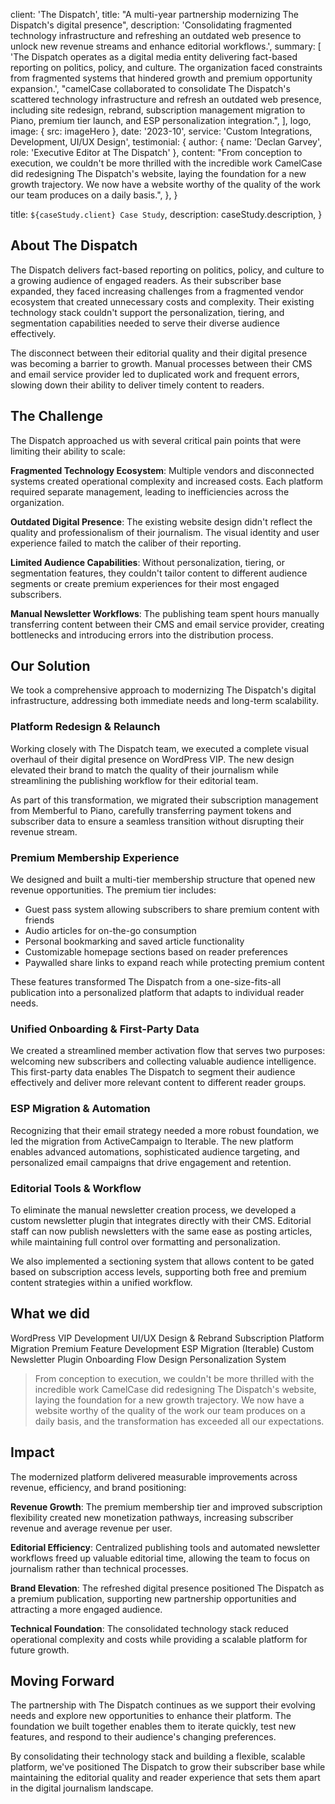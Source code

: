 
  client: 'The Dispatch',
  title: "A multi-year partnership modernizing The Dispatch's digital presence",
  description:
    'Consolidating fragmented technology infrastructure and refreshing an outdated web presence to unlock new revenue streams and enhance editorial workflows.',
  summary: [
    'The Dispatch operates as a digital media entity delivering fact-based reporting on politics, policy, and culture. The organization faced constraints from fragmented systems that hindered growth and premium opportunity expansion.',
    "camelCase collaborated to consolidate The Dispatch's scattered technology infrastructure and refresh an outdated web presence, including site redesign, rebrand, subscription management migration to Piano, premium tier launch, and ESP personalization integration.",
  ],
  logo,
  image: { src: imageHero },
  date: '2023-10',
  service: 'Custom Integrations, Development, UI/UX Design',
  testimonial: {
    author: { name: 'Declan Garvey', role: 'Executive Editor at The Dispatch' },
    content:
      "From conception to execution, we couldn't be more thrilled with the incredible work CamelCase did redesigning The Dispatch's website, laying the foundation for a new growth trajectory. We now have a website worthy of the quality of the work our team produces on a daily basis.",
  },
}

  title: `${caseStudy.client} Case Study`,
  description: caseStudy.description,
}

## About The Dispatch

The Dispatch delivers fact-based reporting on politics, policy, and culture to a growing audience of engaged readers. As their subscriber base expanded, they faced increasing challenges from a fragmented vendor ecosystem that created unnecessary costs and complexity. Their existing technology stack couldn't support the personalization, tiering, and segmentation capabilities needed to serve their diverse audience effectively.

The disconnect between their editorial quality and their digital presence was becoming a barrier to growth. Manual processes between their CMS and email service provider led to duplicated work and frequent errors, slowing down their ability to deliver timely content to readers.

## The Challenge

The Dispatch approached us with several critical pain points that were limiting their ability to scale:

**Fragmented Technology Ecosystem**: Multiple vendors and disconnected systems created operational complexity and increased costs. Each platform required separate management, leading to inefficiencies across the organization.

**Outdated Digital Presence**: The existing website design didn't reflect the quality and professionalism of their journalism. The visual identity and user experience failed to match the caliber of their reporting.

**Limited Audience Capabilities**: Without personalization, tiering, or segmentation features, they couldn't tailor content to different audience segments or create premium experiences for their most engaged subscribers.

**Manual Newsletter Workflows**: The publishing team spent hours manually transferring content between their CMS and email service provider, creating bottlenecks and introducing errors into the distribution process.

## Our Solution

We took a comprehensive approach to modernizing The Dispatch's digital infrastructure, addressing both immediate needs and long-term scalability.

### Platform Redesign & Relaunch

Working closely with The Dispatch team, we executed a complete visual overhaul of their digital presence on WordPress VIP. The new design elevated their brand to match the quality of their journalism while streamlining the publishing workflow for their editorial team.

As part of this transformation, we migrated their subscription management from Memberful to Piano, carefully transferring payment tokens and subscriber data to ensure a seamless transition without disrupting their revenue stream.

### Premium Membership Experience

We designed and built a multi-tier membership structure that opened new revenue opportunities. The premium tier includes:

- Guest pass system allowing subscribers to share premium content with friends
- Audio articles for on-the-go consumption
- Personal bookmarking and saved article functionality
- Customizable homepage sections based on reader preferences
- Paywalled share links to expand reach while protecting premium content

These features transformed The Dispatch from a one-size-fits-all publication into a personalized platform that adapts to individual reader needs.

### Unified Onboarding & First-Party Data

We created a streamlined member activation flow that serves two purposes: welcoming new subscribers and collecting valuable audience intelligence. This first-party data enables The Dispatch to segment their audience effectively and deliver more relevant content to different reader groups.

### ESP Migration & Automation

Recognizing that their email strategy needed a more robust foundation, we led the migration from ActiveCampaign to Iterable. The new platform enables advanced automations, sophisticated audience targeting, and personalized email campaigns that drive engagement and retention.

### Editorial Tools & Workflow

To eliminate the manual newsletter creation process, we developed a custom newsletter plugin that integrates directly with their CMS. Editorial staff can now publish newsletters with the same ease as posting articles, while maintaining full control over formatting and personalization.

We also implemented a sectioning system that allows content to be gated based on subscription access levels, supporting both free and premium content strategies within a unified workflow.

## What we did

<TagList>
  <TagListItem>WordPress VIP Development</TagListItem>
  <TagListItem>UI/UX Design & Rebrand</TagListItem>
  <TagListItem>Subscription Platform Migration</TagListItem>
  <TagListItem>Premium Feature Development</TagListItem>
  <TagListItem>ESP Migration (Iterable)</TagListItem>
  <TagListItem>Custom Newsletter Plugin</TagListItem>
  <TagListItem>Onboarding Flow Design</TagListItem>
  <TagListItem>Personalization System</TagListItem>
</TagList>

<Blockquote
  author={{ name: 'Declan Garvey', role: 'Executive Editor at The Dispatch' }}
  image={{ src: imageDeclanGarvey }}
>
  From conception to execution, we couldn't be more thrilled with the incredible
  work CamelCase did redesigning The Dispatch's website, laying the foundation
  for a new growth trajectory. We now have a website worthy of the quality of
  the work our team produces on a daily basis, and the transformation has
  exceeded all our expectations.
</Blockquote>

## Impact

The modernized platform delivered measurable improvements across revenue, efficiency, and brand positioning:

**Revenue Growth**: The premium membership tier and improved subscription flexibility created new monetization pathways, increasing subscriber revenue and average revenue per user.

**Editorial Efficiency**: Centralized publishing tools and automated newsletter workflows freed up valuable editorial time, allowing the team to focus on journalism rather than technical processes.

**Brand Elevation**: The refreshed digital presence positioned The Dispatch as a premium publication, supporting new partnership opportunities and attracting a more engaged audience.

**Technical Foundation**: The consolidated technology stack reduced operational complexity and costs while providing a scalable platform for future growth.

<StatList>
  <StatListItem value="3" label="Systems consolidated" />
  <StatListItem value="50%" label="Faster newsletter publishing" />
  <StatListItem value="2-tier" label="Premium model launched" />
  <StatListItem value="100%" label="Token migration success" />
</StatList>

## Moving Forward

The partnership with The Dispatch continues as we support their evolving needs and explore new opportunities to enhance their platform. The foundation we built together enables them to iterate quickly, test new features, and respond to their audience's changing preferences.

By consolidating their technology stack and building a flexible, scalable platform, we've positioned The Dispatch to grow their subscriber base while maintaining the editorial quality and reader experience that sets them apart in the digital journalism landscape.
